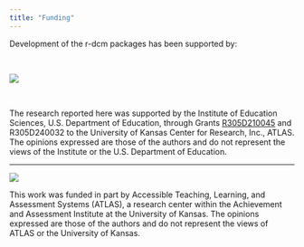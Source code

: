 ```yaml
---
title: "Funding"
---
```


Development of the r-dcm packages has been supported by:

<br>

[![](assets/img/funding/ies.svg){fig-alt="Institute of Education Sciences"}](https://ies.ed.gov)

<br>

The research reported here was supported by the Institute of Education Sciences, U.S. Department of Education, through Grants [R305D210045](https://ies.ed.gov/funding/grantsearch/details.asp?ID=4546) and R305D240032 to the University of Kansas Center for Research, Inc., ATLAS.
The opinions expressed are those of the authors and do not represent the views of the Institute or the U.S. Department of Education.

---

[![](assets/img/funding/atlas.svg){fig-alt="Accessible Teaching, Learning, and Assessment Systems"}](https://atlas.ku.edu)

This work was funded in part by Accessible Teaching, Learning, and Assessment Systems (ATLAS), a research center within the Achievement and Assessment Institute at the University of Kansas.
The opinions expressed are those of the authors and do not represent the views of ATLAS or the University of Kansas.

